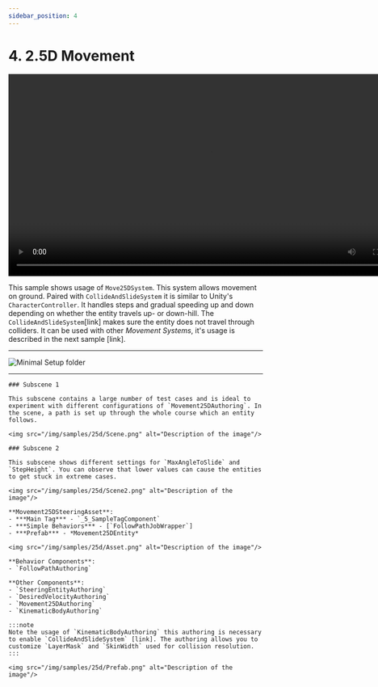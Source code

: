 ```yaml
---
sidebar_position: 4
---
```



# 4. 2.5D Movement

<video controls width="800">
  <source src="/videos/samples/25d/Video.mp4" type="video/mp4" />
  Your browser does not support the video tag.
</video>

This sample shows usage of `Move25DSystem`. This system allows movement on ground. Paired with `CollideAndSlideSystem` it is similar to Unity's `CharacterController`. It handles steps and gradual speeding up and down depending on whether the entity travels up- or down-hill. The `CollideAndSlideSystem`[link] makes sure the entity does not travel through colliders. It can be used with other *Movement Systems*, it's usage is described in the next sample [link].

-----
![Minimal Setup folder](/img/samples/25d/Folder.png)

<Tabs>
  <TabItem value="first" label="Scene"> 

-----

    ### Subscene 1
    
    This subscene contains a large number of test cases and is ideal to experiment with different configurations of `Movement25DAuthoring`. In the scene, a path is set up through the whole course which an entity follows. 

    <img src="/img/samples/25d/Scene.png" alt="Description of the image"/>

    ### Subscene 2
    
    This subscene shows different settings for `MaxAngleToSlide` and `StepHeight`. You can observe that lower values can cause the entities to get stuck in extreme cases.

    <img src="/img/samples/25d/Scene2.png" alt="Description of the image"/>
    
  </TabItem>
  
  <TabItem value="second" label="Steering System Asset"> 

    **Movement25DSteeringAsset**:
    - ***Main Tag*** - `_5_SampleTagComponent`
    - ***Simple Behaviors*** - [`FollowPathJobWrapper`]
    - ***Prefab*** - *Movement25DEntity*

    <img src="/img/samples/25d/Asset.png" alt="Description of the image"/>

  </TabItem>
  
  <TabItem value="third" label="Prefab"> 
    
    **Behavior Components**:
    - `FollowPathAuthoring`

    **Other Components**:
    - `SteeringEntityAuthoring`
    - `DesiredVelocityAuthoring`
    - `Movement25DAuthoring`
    - `KinematicBodyAuthoring`

    :::note
    Note the usage of `KinematicBodyAuthoring` this authoring is necessary to enable `CollideAndSlideSystem` [link]. The authoring allows you to customize `LayerMask` and `SkinWidth` used for collision resolution.
    :::
    
    <img src="/img/samples/25d/Prefab.png" alt="Description of the image"/>

  </TabItem>
</Tabs>